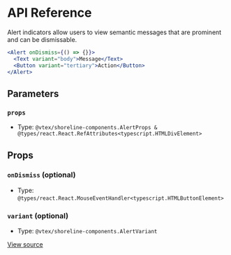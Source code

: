 # API Reference

Alert indicators allow users to view semantic messages that are prominent and can be dismissable.

```jsx
<Alert onDismiss={() => {}}>
  <Text variant="body">Message</Text>
  <Button variant="tertiary">Action</Button>
</Alert>
```

## Parameters

### `props`

- Type: `@vtex/shoreline-components.AlertProps & @types/react.React.RefAttributes<typescript.HTMLDivElement>`

## Props

### `onDismiss` (optional)

- Type: `@types/react.React.MouseEventHandler<typescript.HTMLButtonElement>`

### `variant` (optional)

- Type: `@vtex/shoreline-components.AlertVariant`

[View source](https://github.com/vtex/shoreline/blob/4fe099e/packages/components/src/alert/alert.tsx#L21)
